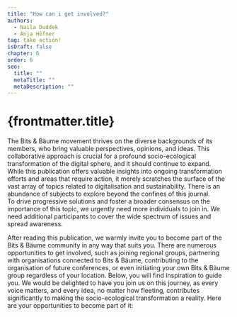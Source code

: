 ```yaml
---
title: "How can i get involved?"
authors:
  - Naila Duddek
  - Anja Höfner
tag: take action!
isDraft: false
chapter: 6
order: 6
seo:
  title: ""
  metaTitle: ""
  metaDescription: ""
---
```



# {frontmatter.title}

The Bits & Bäume movement thrives on the diverse backgrounds of its members, who bring valuable perspectives, opinions, and ideas. This collaborative approach is crucial for a profound socio-ecological transformation of the digital sphere, and it should continue to expand.<br/> While this publication offers valuable insights into ongoing transformation efforts and areas that require action, it merely scratches the surface of the vast array of topics related to digitalisation and sustainability. There is an abundance of subjects to explore beyond the confines of this journal.<br/> To drive progressive solutions and foster a broader consensus on the importance of this topic, we urgently need more individuals to join in. We need additional participants to cover the wide spectrum of issues and spread awareness.

After reading this publication, we warmly invite you to become part of the Bits & Bäume community in any way that suits you. There are numerous opportunities to get involved, such as joining regional groups, partnering with organisations connected to Bits & Bäume, contributing to the organisation of future conferences, or even initiating your own Bits & Bäume group regardless of your location. Below, you will find inspiration to guide you. We would be delighted to have you join us on this journey, as every voice matters, and every idea, no matter how fleeting, contributes significantly to making the socio-ecological transformation a reality. Here are your opportunities to become part of it:

<Figure
  src="/src/images/info-graphics/BB22_6.5_1.jpg"
  caption="Naila Duddek & Anja Höfner, Illustration Lone Thomasky"
/>

<Figure
  src="/src/images/info-graphics/BB22_6.5_2.jpg"
  caption="Naila Duddek & Anja Höfner, Illustration Lone Thomasky"
/>
